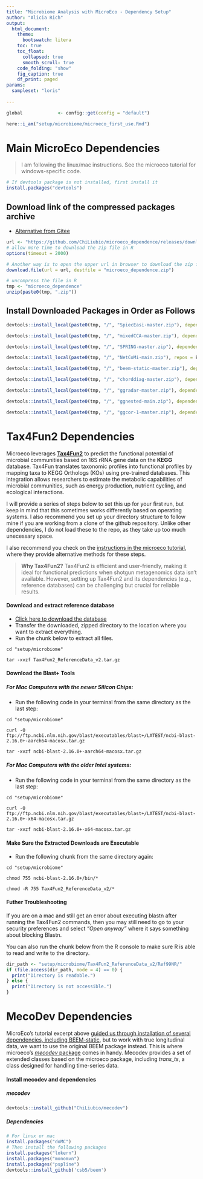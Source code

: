 ```yaml
---
title: "Microbiome Analysis with MicroEco - Dependency Setup"
author: "Alicia Rich"
output:
  html_document:
    theme:
      bootswatch: litera
    toc: true
    toc_float:
      collapsed: true
      smooth_scroll: true
    code_folding: "show"
    fig_caption: true
    df_print: paged
params:
  sampleset: "loris"
                     
---
```


```r
global             <- config::get(config = "default")

here::i_am("setup/microbiome/microeco_first_use.Rmd")
```


# Main MicroEco Dependencies

>I am following the linux/mac instructions. See the microeco tutorial for windows-specific code.

```r
# If devtools package is not installed, first install it
install.packages("devtools")
```

## Download link of the compressed packages archive

- [Alternative from Gitee](https://gitee.com/chiliubio/microeco_dependence/releases/download/v0.20.0/microeco_dependence.zip)

```r
url <- "https://github.com/ChiLiubio/microeco_dependence/releases/download/v0.20.0/microeco_dependence.zip"
# allow more time to download the zip file in R
options(timeout = 2000)
```

```r
# Another way is to open the upper url in browser to download the zip file and move it to the current R working directory
download.file(url = url, destfile = "microeco_dependence.zip")
```

```r
# uncompress the file in R
tmp <- "microeco_dependence"
unzip(paste0(tmp, ".zip"))
```

## Install Downloaded Packages in Order as Follows

```r
devtools::install_local(paste0(tmp, "/", "SpiecEasi-master.zip"), dependencies = TRUE)
```

```r
devtools::install_local(paste0(tmp, "/", "mixedCCA-master.zip"), dependencies = TRUE)
```

```r
devtools::install_local(paste0(tmp, "/", "SPRING-master.zip"), dependencies = TRUE)
```

```r
devtools::install_local(paste0(tmp, "/", "NetCoMi-main.zip"), repos = BiocManager::repositories())
```

```r
devtools::install_local(paste0(tmp, "/", "beem-static-master.zip"), dependencies = TRUE)
```

```r
devtools::install_local(paste0(tmp, "/", "chorddiag-master.zip"), dependencies = TRUE)
```

```r
devtools::install_local(paste0(tmp, "/", "ggradar-master.zip"), dependencies = TRUE)
```

```r
devtools::install_local(paste0(tmp, "/", "ggnested-main.zip"), dependencies = TRUE)
```

```r
devtools::install_local(paste0(tmp, "/", "ggcor-1-master.zip"), dependencies = TRUE)
```

# Tax4Fun2 Dependencies

Microeco leverages [**Tax4Fun2**](https://environmentalmicrobiome.biomedcentral.com/articles/10.1186/s40793-020-00358-7) to predict the functional potential of microbial communities based on 16S rRNA gene data on the **KEGG** database. Tax4Fun translates taxonomic profiles into functional profiles by mapping taxa to KEGG Orthologs (KOs) using pre-trained databases. This integration allows researchers to estimate the metabolic capabilities of microbial communities, such as energy production, nutrient cycling, and ecological interactions.  
  
I will provide a series of steps below to set this up for your first run, but keep in mind that this sometimes works differently based on operating systems. I also recommend you set up your directory structure to follow mine if you are working from a clone of the github repository. Unlike other dependencies, I do not load these to the repo, as they take up too much unecessary space.  
  
I also recommend you check on the [instructions in the microeco tutorial](https://chiliubio.github.io/microeco_tutorial/intro.html#tax4fun2), where they provide alternative methods for these steps.

>**Why Tax4Fun2?**
>Tax4Fun2 is efficient and user-friendly, making it ideal for functional predictions when shotgun metagenomics data isn’t available. However, setting up Tax4Fun2 and its dependencies (e.g., reference databases) can be challenging but crucial for reliable results.

#### Download and extract reference database

- [Click here to download the database](https://zenodo.org/records/10035668/files/Tax4Fun2_ReferenceData_v2.tar.gz?download=1)
- Transfer the downloaded, zipped directory to the location where you want to extract everything.
- Run the chunk below to extract all files.  

```terminal
cd "setup/microbiome"

tar -xvzf Tax4Fun2_ReferenceData_v2.tar.gz
```

#### Download the Blast+ Tools {.tabset}

##### For Mac Computers with the newer Silicon Chips:

- Run the following code in your terminal from the same directory as the last step:

```terminal
cd "setup/microbiome"

curl -O ftp://ftp.ncbi.nlm.nih.gov/blast/executables/blast+/LATEST/ncbi-blast-2.16.0+-aarch64-macosx.tar.gz

tar -xvzf ncbi-blast-2.16.0+-aarch64-macosx.tar.gz
```


##### For Mac Computers with the older Intel systems:

- Run the following code in your terminal from the same directory as the last step:

```terminal
cd "setup/microbiome"

curl -O ftp://ftp.ncbi.nlm.nih.gov/blast/executables/blast+/LATEST/ncbi-blast-2.16.0+-x64-macosx.tar.gz

tar -xvzf ncbi-blast-2.16.0+-x64-macosx.tar.gz
```

#### Make Sure the Extracted Downloads are Executable

- Run the following chunk from the same directory again:

```terminal
cd "setup/microbiome"

chmod 755 ncbi-blast-2.16.0+/bin/*
  
chmod -R 755 Tax4Fun2_ReferenceData_v2/*
```

#### Futher Troubleshooting

If you are on a mac and still get an error about executing blastn after running the Tax4Fun2 commands, then you may still need to go to your security preferences and select *"Open anyway"* where it says something about blocking Blastn.  
  
You can also run the chunk below from the R console to make sure R is able to read and write to the directory.

```r
dir_path <- "setup/microbiome/Tax4Fun2_ReferenceData_v2/Ref99NR/"
if (file.access(dir_path, mode = 4) == 0) {
  print("Directory is readable.")
} else {
  print("Directory is not accessible.")
}
```


# MecoDev Dependencies

MicroEco's tutorial excerpt above [guided us through installation of several dependencies, including BEEM-static](https://chiliubio.github.io/microeco_tutorial/intro.html#dependence), but to work with true longitudinal data, we want to use the original BEEM package instead. This is where microeco's [*mecodev* package](https://chiliubio.github.io/microeco_tutorial/mecodev-package.html) comes in handy. Mecodev provides a set of extended classes based on the microeco package, including *trans_ts*, a class designed for handling time-series data.

#### Install mecodev and dependencies

##### mecodev

```r
devtools::install_github("ChiLiubio/mecodev")
```

##### Dependencies

```r
# For linux or mac
install.packages("doMC")
# Then install the following packages
install.packages("lokern")
install.packages("monomvn")
install.packages("pspline")
devtools::install_github('csb5/beem')
```


